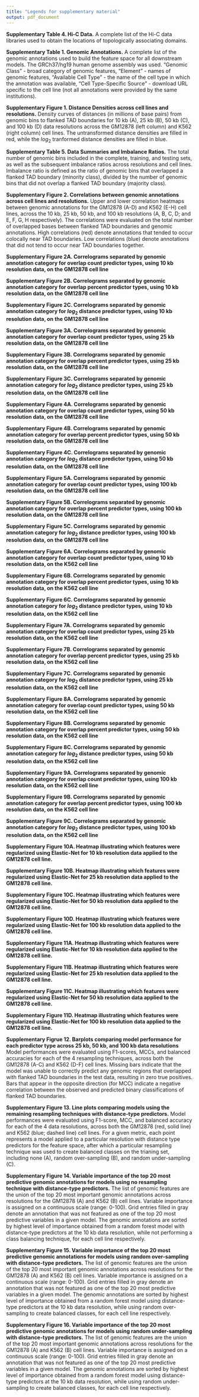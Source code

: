 ```yaml
---
title: "Legends for supplementary material"
output: pdf_document
---
```


**Supplementary Table 4. Hi-C Data.** A complete list of the Hi-C data libraries used to obtain the locations of topologically associating domains.

**Supplementary Table 1. Genomic Annotations.** A complete list of the genomic annotations used to build the feature space for all downstream models. The GRCh37/hg19 human genome assembly was used. "Genomic Class" - broad category of genomic features, "Element" - names of genomic features, "Available Cell Type" - the name of the cell type in which the annotation was available, "Cell Type-Specific Source" - download URL specific to the cell line (not all annotations were provided by the same institutions). 

**Supplementary Figure 1. Distance Densities across cell lines and resolutions.** Density curves of distances (in millions of base pairs) from genomic bins to flanked TAD boundaries for 10 kb (A), 25 kb (B), 50 kb (C), and 100 kb (D) data resolutions across the GM12878 (left column) and K562 (right column) cell lines. The untransformed distance densities are filled in red, while the $log_{2}$ tranformed distance densities are filled in blue.

**Supplementary Table 5. Data Summaries and Imbalance Ratios.** The total number of genomic bins included in the complete, training, and testing sets, as well as the subsequent imbalance ratios across resolutions and cell lines. Imbalance ratio is defined as the ratio of genomic bins that overlapped a flanked TAD boundary (minority class), divided by the number of genomic bins that did not overlap a flanked TAD boundary (majority class).

**Supplementary Figure 2. Correlations between genomic annotations across cell lines and resolutions.** Upper and lower correlation heatmaps between genomic annotations for the GM12878 (A-D) and K562 (E-H) cell lines, across the 10 kb, 25 kb, 50 kb, and 100 kb resolutions (A, B, C, D; and E, F, G, H respectively). The correlations were evaluated on the total number of overlapped bases between flanked TAD boundaries and genomic annotations. High correlations (red) denote annotations that tended to occur colocally near TAD boundaries. Low correlations (blue) denote annotations that did not tend to occur near TAD boundaries together.

**Supplementary Figure 2A. Correlograms separated by genomic annotation category for overlap count predictor types, using 10 kb resolution data, on the GM12878 cell line** 

**Supplementary Figure 2B. Correlograms separated by genomic annotation category for overlap percent predictor types, using 10 kb resolution data, on the GM12878 cell line** 

**Supplementary Figure 2C. Correlograms separated by genomic annotation category for $log_{2}$ distance predictor types, using 10 kb resolution data, on the GM12878 cell line** 

**Supplementary Figure 3A. Correlograms separated by genomic annotation category for overlap count predictor types, using 25 kb resolution data, on the GM12878 cell line** 

**Supplementary Figure 3B. Correlograms separated by genomic annotation category for overlap percent predictor types, using 25 kb resolution data, on the GM12878 cell line** 

**Supplementary Figure 3C. Correlograms separated by genomic annotation category for $log_{2}$ distance predictor types, using 25 kb resolution data, on the GM12878 cell line** 

**Supplementary Figure 4A. Correlograms separated by genomic annotation category for overlap count predictor types, using 50 kb resolution data, on the GM12878 cell line** 

**Supplementary Figure 4B. Correlograms separated by genomic annotation category for overlap percent predictor types, using 50 kb resolution data, on the GM12878 cell line** 

**Supplementary Figure 4C. Correlograms separated by genomic annotation category for $log_{2}$ distance predictor types, using 50 kb resolution data, on the GM12878 cell line** 

**Supplementary Figure 5A. Correlograms separated by genomic annotation category for overlap count predictor types, using 100 kb resolution data, on the GM12878 cell line** 

**Supplementary Figure 5B. Correlograms separated by genomic annotation category for overlap percent predictor types, using 100 kb resolution data, on the GM12878 cell line** 

**Supplementary Figure 5C. Correlograms separated by genomic annotation category for $log_{2}$ distance predictor types, using 100 kb resolution data, on the GM12878 cell line** 

**Supplementary Figure 6A. Correlograms separated by genomic annotation category for overlap count predictor types, using 10 kb resolution data, on the K562 cell line** 

**Supplementary Figure 6B. Correlograms separated by genomic annotation category for overlap percent predictor types, using 10 kb resolution data, on the K562 cell line** 

**Supplementary Figure 6C. Correlograms separated by genomic annotation category for $log_{2}$ distance predictor types, using 10 kb resolution data, on the K562 cell line** 

**Supplementary Figure 7A. Correlograms separated by genomic annotation category for overlap count predictor types, using 25 kb resolution data, on the K562 cell line** 

**Supplementary Figure 7B. Correlograms separated by genomic annotation category for overlap percent predictor types, using 25 kb resolution data, on the K562 cell line** 

**Supplementary Figure 7C. Correlograms separated by genomic annotation category for $log_{2}$ distance predictor types, using 25 kb resolution data, on the K562 cell line** 

**Supplementary Figure 8A. Correlograms separated by genomic annotation category for overlap count predictor types, using 50 kb resolution data, on the K562 cell line** 

**Supplementary Figure 8B. Correlograms separated by genomic annotation category for overlap percent predictor types, using 50 kb resolution data, on the K562 cell line** 

**Supplementary Figure 8C. Correlograms separated by genomic annotation category for $log_{2}$ distance predictor types, using 50 kb resolution data, on the K562 cell line** 

**Supplementary Figure 9A. Correlograms separated by genomic annotation category for overlap count predictor types, using 100 kb resolution data, on the K562 cell line** 

**Supplementary Figure 9B. Correlograms separated by genomic annotation category for overlap percent predictor types, using 100 kb resolution data, on the K562 cell line** 

**Supplementary Figure 9C. Correlograms separated by genomic annotation category for $log_{2}$ distance predictor types, using 100 kb resolution data, on the K562 cell line** 


**Supplementary Figure 10A. Heatmap illustrating which features were regularized using Elastic-Net for 10 kb resolution data applied to the GM12878 cell line.**

**Supplementary Figure 10B. Heatmap illustrating which features were regularized using Elastic-Net for 25 kb resolution data applied to the GM12878 cell line.**

**Supplementary Figure 10C. Heatmap illustrating which features were regularized using Elastic-Net for 50 kb resolution data applied to the GM12878 cell line.**

**Supplementary Figure 10D. Heatmap illustrating which features were regularized using Elastic-Net for 100 kb resolution data applied to the GM12878 cell line.**

**Supplementary Figure 11A. Heatmap illustrating which features were regularized using Elastic-Net for 10 kb resolution data applied to the GM12878 cell line.**

**Supplementary Figure 11B. Heatmap illustrating which features were regularized using Elastic-Net for 25 kb resolution data applied to the GM12878 cell line.**

**Supplementary Figure 11C. Heatmap illustrating which features were regularized using Elastic-Net for 50 kb resolution data applied to the GM12878 cell line.**

**Supplementary Figure 11D. Heatmap illustrating which features were regularized using Elastic-Net for 100 kb resolution data applied to the GM12878 cell line.**

**Supplementary Figrue 12. Barplots comparing model performance for each predictor type across 25 kb, 50 kb, and 100 kb data resolutions** Model performances were evaluated using F1-scores, MCCs, and balanced accuracies for each of the 4 resampling techniques, across both the GM12878 (A-C) and K562 (D-F) cell lines. Missing bars indicate that the model was unable to correctly predict any genomic regions that overlapped with flanked TAD boundaries in the test data, resulting in zero true positives. Bars that appear in the opposite direction (for MCC) indicate a negative correlation between the observed and predicted binary classifications of flanked TAD boundaries.

**Supplementary Figure 13. Line plots comparing models using the remaining resampling techniques with distance-type predictors.** Model performances were evaluated using F1-score, MCC, and balanced accuracy for each of the 4 data resolutions, across both the GM12878 (red, solid line) and K562 (blue; dashed line) cell lines. For a given metric, each point represents a model applied to a particular resolution with distance type predictors for the feature space, after which a particular resampling technique was used to create balanced classes on the trianing set, including none (A), random over-sampling (B), and random under-sampling (C).

**Supplementary Figure 14. Variable importance of the top 20 most predictive genomic annotations for models using no resampling technique with distance-type predictors.** The list of genomic features are the union of the top 20 most important genomic annotations across resolutions for the GM12878 (A) and K562 (B) cell lines. Variable importance is assigned on a continuous scale (range: 0-100). Grid entries filled in gray denote an annotation that was not featured as one of the top 20 most predictive variables in a given model. The genomic annotations are sorted by highest level of importance obtained from a random forest model with distance-type predictors at the 10 kb data resolution, while not performing a class balancing technique, for each cell line respectively.

**Supplementary Figure 15. Variable importance of the top 20 most predictive genomic annotations for models using random over-sampling with distance-type predictors.** The list of genomic features are the union of the top 20 most important genomic annotations across resolutions for the GM12878 (A) and K562 (B) cell lines. Variable importance is assigned on a continuous scale (range: 0-100). Grid entries filled in gray denote an annotation that was not featured as one of the top 20 most predictive variables in a given model. The genomic annotations are sorted by highest level of importance obtained from a random forest model using distance-type predictors at the 10 kb data resolution, while using random over-sampling to create balanced classes, for each cell line respectively.

**Supplementary Figure 16. Variable importance of the top 20 most predictive genomic annotations for models using random under-sampling with distance-type predictors.** The list of genomic features are the union of the top 20 most important genomic annotations across resolutions for the GM12878 (A) and K562 (B) cell lines. Variable importance is assigned on a continuous scale (range: 0-100). Grid entries filled in gray denote an annotation that was not featured as one of the top 20 most predictive variables in a given model. The genomic annotations are sorted by highest level of importance obtained from a random forest model using distance-type predictors at the 10 kb data resolution, while using random under-sampling to create balanced classes, for each cell line respectively.

<!--
**Supplementary Figures 9-23. Precision-Recall curves for 25 kb, 50kb, and 100kb data.** Precision-recall curves were used to initially compare performance of random forest models with different predictor types on 25 kb, 50kb, and 100kb resolution data, across each resampling technique. GM12878 (solid line) and K562 (dashed line) cell lines were compared with predictor type-specific models which included overlap counts (blue), overlap percents (purple), log distance (green), and all three combined (red). 
-->

<!--
**Supplementary Table 2. Area under Precision-Recall Curves.** Comparison of models applied to different data resolutions, resampling techniques, and predictor types for each of the two cell lines in terms of AUPRC. The column labeled "All" denotes models with all 3 combined predictor types.
-->

<!--
**Figure 3. Recursive Feature Elimination for 25 kb, 50 kb, and 100 kb data** Beginning with the full set of distance type predictors for each cell line, models built on 25 kb, 50 kb, and 100 kb resolution data were recursively evaluated at different subsets of feature size. For convenience and computational efficiency, feature size decreasing in powers of 2 was considered. The maximum size for feature subsets differed between cell line due the available annotations that were considered and provided in Supplementary Table 1. Near optimal performance was achieved using the top 32 distance type predictors for both the GM12878 (red) and K562 cell lines (blue).
-->
 


